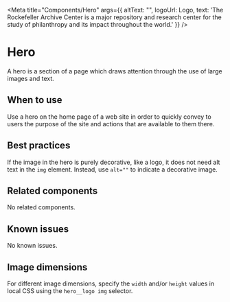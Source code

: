 
<Meta
  title="Components/Hero"
  args={{
    altText: "",
    logoUrl: Logo,
    text: 'The Rockefeller Archive Center is a major repository and research center for the study of philanthropy and its impact throughout the world.'
  }} />

# Hero

A hero is a section of a page which draws attention through the use of large
images and text.

## When to use

Use a hero on the home page of a web site in order to quickly convey to users
the purpose of the site and actions that are available to them there.

## Best practices

If the image in the hero is purely decorative, like a logo, it does not need
alt text in the `img` element. Instead, use `alt=""` to indicate a decorative image.

## Related components

No related components.

## Known issues

No known issues.

## Image dimensions
For different image dimensions, specify the `width` and/or `height` values in local CSS using
the `hero__logo img` selector.

<Story story={stories.basic} />
